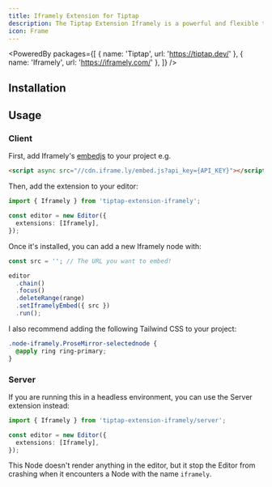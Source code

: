 ```yaml
---
title: Iframely Extension for Tiptap
description: The Tiptap Extension Iframely is a powerful and flexible text editor that allows you to create and edit rich text content.
icon: Frame
---
```


<PoweredBy packages={[
  { name: 'Tiptap', url: 'https://tiptap.dev/' },
  { name: 'Iframely', url: 'https://iframely.com/' },
]} />

<Preview path="announcement" />

## Installation

<Installer packageName="tiptap-extension-iframely" />

## Usage

### Client

First, add Iframely's [embedjs](https://iframely.com/docs/embedjs) to your project e.g.

```html
<script async src="//cdn.iframe.ly/embed.js?api_key={API_KEY}"></script>
```

Then, add the extension to your editor:

```ts
import { Iframely } from 'tiptap-extension-iframely';

const editor = new Editor({
  extensions: [Iframely],
});
```

Once it's installed, you can add a new Iframely node with:

```ts
const src = ''; // The URL you want to embed!

editor
  .chain()
  .focus()
  .deleteRange(range)
  .setIframelyEmbed({ src })
  .run();
```

I also recommend adding the following Tailwind CSS to your project:

```css
.node-iframely.ProseMirror-selectednode {
  @apply ring ring-primary;
}
```

### Server

If you are running this in a headless environment, you can use the Server extension instead:

```ts
import { Iframely } from 'tiptap-extension-iframely/server';

const editor = new Editor({
  extensions: [Iframely],
});
```

This Node doesn't render anything in the editor, but it stop the Editor from crashing when it encounters a Node with the name `iframely`.